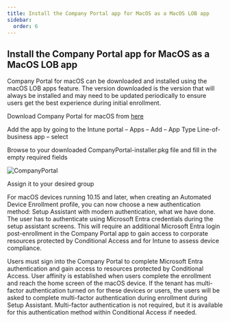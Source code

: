 ```yaml
---
title: Install the Company Portal app for MacOS as a MacOS LOB app
sidebar:
  order: 6
---
```



## Install the Company Portal app for MacOS as a MacOS LOB app

Company Portal for macOS can be downloaded and installed using the macOS LOB apps feature. The version downloaded is the version that will always be installed and may need to be updated periodically to ensure users get the best experience during initial enrollment.

Download Company Portal for macOS from [here](https://go.microsoft.com/fwlink/?linkid=853070?wt.mc_id=MVP_377186)

Add the app by going to the Intune portal – Apps – Add – App Type Line-of-business app – select

Browse to your downloaded CompanyPortal-installer.pkg file and fill in the empty required fields

![CompanyPortal](/src/assets/CompleteGuide/image-187.webp)

Assign it to your desired group

For macOS devices running 10.15 and later, when creating an Automated Device Enrollment profile, you can now choose a new authentication method: Setup Assistant with modern authentication, what we have done. The user has to authenticate using Microsoft Entra credentials during the setup assistant screens. This will require an additional Microsoft Entra login post-enrollment in the Company Portal app to gain access to corporate resources protected by Conditional Access and for Intune to assess device compliance.

Users must sign into the Company Portal to complete Microsoft Entra authentication and gain access to resources protected by Conditional Access. User affinity is established when users complete the enrollment and reach the home screen of the macOS device. If the tenant has multi-factor authentication turned on for these devices or users, the users will be asked to complete multi-factor authentication during enrollment during Setup Assistant. Multi-factor authentication is not required, but it is available for this authentication method within Conditional Access if needed.